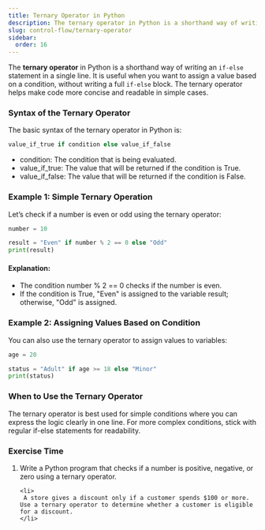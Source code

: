 ```yaml
---
title: Ternary Operator in Python
description: The ternary operator in Python is a shorthand way of writing an if-else statement in a single line. It is useful when you want to assign a value based on a condition, without writing a full if-else block. The ternary operator helps make code more concise and readable in simple cases.
slug: control-flow/ternary-operator
sidebar:
  order: 16
---
```



The **ternary operator** in Python is a shorthand way of writing an `if-else` statement in a single line. It is useful when you want to assign a value based on a condition, without writing a full `if-else` block. The ternary operator helps make code more concise and readable in simple cases.

### Syntax of the Ternary Operator

The basic syntax of the ternary operator in Python is:

```py title="Syntax of Ternary Operator"
value_if_true if condition else value_if_false
```

- condition: The condition that is being evaluated.
- value_if_true: The value that will be returned if the condition is True.
- value_if_false: The value that will be returned if the condition is False.

### Example 1: Simple Ternary Operation

Let’s check if a number is even or odd using the ternary operator:

```py title="Simple Ternary Operation"
number = 10

result = "Even" if number % 2 == 0 else "Odd"
print(result)
```

#### Explanation:

- The condition number % 2 == 0 checks if the number is even.
- If the condition is True, "Even" is assigned to the variable result; otherwise, "Odd" is assigned.

### Example 2: Assigning Values Based on Condition

You can also use the ternary operator to assign values to variables:

```py title="Assigning Values Based on Condition"
age = 20

status = "Adult" if age >= 18 else "Minor"
print(status)
```

### When to Use the Ternary Operator

The ternary operator is best used for simple conditions where you can express the logic clearly in one line. For more complex conditions, stick with regular if-else statements for readability.

### Exercise Time

<Steps>
  <ol>
    <li>
       Write a Python program that checks if a number is positive, negative, or zero using a ternary operator.
    </li>

    <li>
     A store gives a discount only if a customer spends $100 or more. Use a ternary operator to determine whether a customer is eligible for a discount.
    </li>

</ol>
</Steps>
